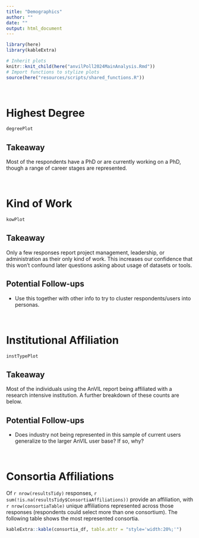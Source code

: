 ```yaml
---
title: "Demographics"
author: ""
date: ""
output: html_document
---
```


```r
library(here)
library(kableExtra)

# Inherit plots
knitr::knit_child(here("anvilPoll2024MainAnalysis.Rmd"))
# Import functions to stylize plots
source(here("resources/scripts/shared_functions.R"))
```

<br>

# Highest Degree

```r
degreePlot
```

## Takeaway

Most of the respondents have a PhD or are currently working on a PhD, though a range of career stages are represented.

<br>

# Kind of Work

```r
kowPlot
```

## Takeaway

Only a few responses report project management, leadership, or administration as their only kind of work. This increases our confidence that this won't confound later questions asking about usage of datasets or tools.

## Potential Follow-ups

  - Use this together with other info to try to cluster respondents/users into personas.

<br>

# Institutional Affiliation

```r
instTypePlot
```

## Takeaway

Most of the individuals using the AnVIL report being affiliated with a research intensive institution. A further breakdown of these counts are below.

## Potential Follow-ups

  - Does industry not being represented in this sample of current users generalize to the larger AnVIL user base? If so, why?

<br>

# Consortia Affiliations

Of `r nrow(resultsTidy)` responses, `r sum(!is.na(resultsTidy$ConsortiaAffiliations))` provide an affiliation, with `r nrow(consortiaTable)` unique affiliations represented across those responses (respondents could select more than one consortium). The following table shows the most represented consortia.

```r
kableExtra::kable(consortia_df, table.attr = "style='width:20%;'")
```
